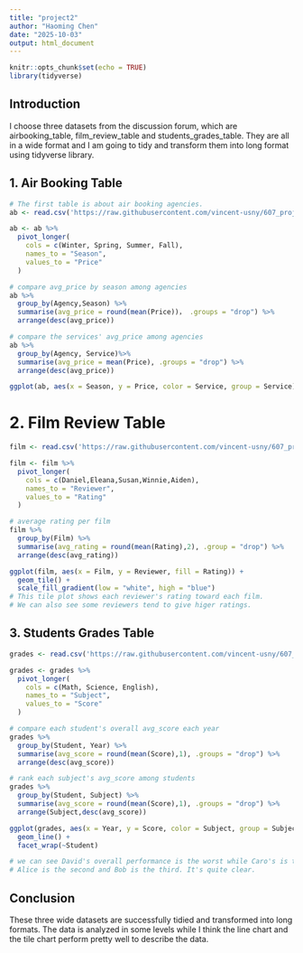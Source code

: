 ---
title: "project2"
author: "Haoming Chen"
date: "2025-10-03"
output: html_document
---

```{r setup, include=FALSE}
knitr::opts_chunk$set(echo = TRUE)
library(tidyverse)
```

## Introduction

I choose three datasets from the discussion forum, which are airbooking_table, film_review_table and students_grades_table.
They are all in a wide format and I am going to tidy and transform them into long format using tidyverse library. 

## 1. Air Booking Table 

```{r air_booking}
# The first table is about air booking agencies.
ab <- read.csv('https://raw.githubusercontent.com/vincent-usny/607_project2/refs/heads/main/airbooking_table.csv')

ab <- ab %>%
  pivot_longer(
    cols = c(Winter, Spring, Summer, Fall),
    names_to = "Season",
    values_to = "Price"
  )
```

```{r}
# compare avg_price by season among agencies
ab %>%
  group_by(Agency,Season) %>%
  summarise(avg_price = round(mean(Price))， .groups = "drop") %>%
  arrange(desc(avg_price))
```

```{r}
# compare the services' avg_price among agencies
ab %>%
  group_by(Agency, Service)%>%
  summarise(avg_price = mean(Price), .groups = "drop") %>%
  arrange(desc(avg_price))
```

```{r plot_ab}
ggplot(ab, aes(x = Season, y = Price, color = Service, group = Service)) + geom_line() + facet_wrap(~Agency)
```

# 2. Film Review Table

```{r}
film <- read.csv('https://raw.githubusercontent.com/vincent-usny/607_project2/refs/heads/main/film_review_table.csv')

film <- film %>%
  pivot_longer(
    cols = c(Daniel,Eleana,Susan,Winnie,Aiden),
    names_to = "Reviewer",
    values_to = "Rating"
  )
```

```{r}
# average rating per film
film %>%
  group_by(Film) %>%
  summarise(avg_rating = round(mean(Rating),2), .group = "drop") %>%
  arrange(desc(avg_rating))
```

```{r}
ggplot(film, aes(x = Film, y = Reviewer, fill = Rating)) +
  geom_tile() +
  scale_fill_gradient(low = "white", high = "blue")
# This tile plot shows each reviewer's rating toward each film.
# We can also see some reviewers tend to give higer ratings. 
```

## 3. Students Grades Table

```{r}
grades <- read.csv('https://raw.githubusercontent.com/vincent-usny/607_project2/refs/heads/main/students_grades_table.csv')

grades <- grades %>%
  pivot_longer(
    cols = c(Math, Science, English),
    names_to = "Subject",
    values_to = "Score"
  )
```

```{r}
# compare each student's overall avg_score each year
grades %>%
  group_by(Student, Year) %>%
  summarise(avg_score = round(mean(Score),1), .groups = "drop") %>%
  arrange(desc(avg_score))
```

```{r}
# rank each subject's avg_score among students 
grades %>%
  group_by(Student, Subject) %>%
  summarise(avg_score = round(mean(Score),1), .groups = "drop") %>%
  arrange(Subject,desc(avg_score))
```

```{r plot}
ggplot(grades, aes(x = Year, y = Score, color = Subject, group = Subject)) + 
  geom_line() + 
  facet_wrap(~Student)

# we can see David's overall performance is the worst while Caro's is the best.
# Alice is the second and Bob is the third. It's quite clear.
```

## Conclusion

These three wide datasets are successfully tidied and transformed into long formats.
The data is analyzed in some levels while I think the line chart and the tile 
chart perform pretty well to describe the data.
